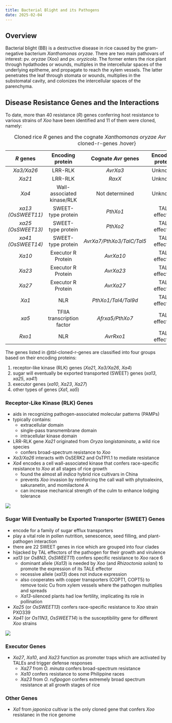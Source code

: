 ```yaml
---
title: Bacterial Blight and its Pathogens
date: 2025-02-04
---
```


## Overview

Bacterial blight (BB) is a destructive disease in rice caused by the gram-negative bacterium _Xanthomonas oryzae_. There are two main pathovars of interest: pv. _oryzae_ (Xoo) and pv. _oryzicola_. The former enters the rice plant through hydathodes or wounds, multiples in the intercellular spaces of the underlying epitheme, and propagate to reach the xylem vessels. The latter penetrates the leaf through stomata or wounds, multiplies in the substomatal cavity, and colonizes the intercellular spaces of the parenchyma.

## Disease Resistance Genes and the Interactions

To date, more than 40 resistance (_R_) genes conferring host resistance to various strains of _Xoo_ have been identified and 11 of them were cloned, namely:

| _R_ genes | Encoding protein | Cognate _Avr_ genes | Encoding protein | Reference |
| :-----------: | :----------: | :----------: | :----------: | :----------: |
| _Xa3/Xa26_ | LRR-RLK | _AvrXa3_| Unknown|  |
| _Xa21_ | LRR-RLK | _RaxX_ | Unknown |  |
| _Xa4_ | Wall-associated kinase/RLK | Not determined | Unknown |  |
| _xa13 (OsSWEET11)_  | SWEET-type protein | _PthXo1_ | TAL effector |  |
| _xa25 (OsSWEET13)_  | SWEET-type protein | _PthXo2_ | TAL effector |  |
| _xa41 (OsSWEET14)_  | SWEET-type protein | _AvrXa7/PthXo3/TalC/Tal5_ | TAL effector |  |
| _Xa10_ | Executor R Protein | _AvrXa10_ | TAL effector | |
| _Xa23_ | Executor R Protein | _AvrXa23_ | TAL effector | |
| _Xa27_ | Executor R Protein | _AvrXa27_ | TAL effector | |
| _Xa1_ | NLR | _PthXo1/Tal4/Tal9d_ | TAL effector | |
| _xa5_ | TFIIA transcription factor | _Afrxa5/PthXo7_ | TAL effector | |
| _Rxo1_ | NLR | _AvrRxo1_ | TAL effector | |
: Cloned rice _R_ genes and the cognate _Xanthomonas oryzae Avr_ genes. {#tbl-cloned-r-genes .hover}

The genes listed in @tbl-cloned-r-genes are classified into four groups based on their encoding proteins:

1. receptor-like kinase (RLK) genes (_Xa21_, _Xa3/Xa26_, _Xa4_)
2. sugar will eventually be exported transported (SWEET) genes (_xa13_, _xa25_, _xa41_)
3. executor genes (_xa10_, _Xa23_, _Xa27_)
4. other types of genes (_Xa1_, _xa5_)

### Receptor-Like Kinase (RLK) Genes

- aids in recognizing pathogen-associated molecular patterns (PAMPs)
- typically contains:
  + extracellular domain
  + single-pass transmembrane domain
  + intracellular kinase domain
- LRR-RLK gene _Xa21_ originated from _Oryza longistaminata_, a wild rice species
  + confers broad-spectrum resistance to _Xoo_
- _Xa3/Xa26_ interacts with OsSERK2 and OsTPI1.1 to mediate resistance
- _Xa4_ encodes a cell wall-associated kinase that confers race-specific resistance to _Xoo_ at all stages of rice growth
  + found the almost all _indica_ hybrid rice cultivars in China
  + prevents _Xoo_ invasion by reinforcing the call wall with phytoalexins, sakuranetin, and momilactone A
  + can increase mechanical strength of the culm to enhance lodging tolerance

![](https://media.springernature.com/full/springer-static/image/art%3A10.1186%2Fs12284-019-0358-y/MediaObjects/12284_2019_358_Fig2_HTML.png?as=webp){fig-align="center" #fig-rlk-genes}

### Sugar Will Eventually be Exported Transporter (SWEET) Genes

- encode for a family of sugar efflux transporters 
- play a vital role in pollen nutrition, senescence, seed filling, and plant-pathogen interaction
- there are 22 SWEET genes in rice which are grouped into four clades
- hijacked by TAL effectors of the pathogen for their growth and virulence
- _xa13_ (or _Os8N3_, _OsSWEET11_) confers specific resistance to _Xoo_ race 6
  + dominant allele (_Xa13_) is needed by _Xoo_ (and _Rhizoctonia solani_) to promote the expression of its TALE effector
  + recessive allele (_xa13_) does not induce expression
  + also cooperates with copper transporters (COPT1, COPT5) to remove toxic Cu from xylem vessels where the pathogen multiplies and spreads
  + _Xa13_-silenced plants had low fertility, implicating its role in pollination
- _Xa25_ (or _OsSWEET13_) confers race-specific resistance to _Xoo_ strain PXO339
- _Xa41_ (or _Os11N3_, _OsSWEET14_) is the susceptibility gene for different _Xoo_ strains

![](https://media.springernature.com/full/springer-static/image/art%3A10.1186%2Fs12284-019-0358-y/MediaObjects/12284_2019_358_Fig3_HTML.png?as=webp){fig-align="center" #fig-sweet-genes}

### Executor Genes

- _Xa27_, _Xa10_, and _Xa23_ function as promoter traps which are activated by TALEs and trigger defense responses
  + _Xa27_ from _O. minuta_ confers broad-spectrum resistance
  + _Xa10_ confers resistance to some Philippine races
  + _Xa23_ from _O. rufipogon_ confers extremely broad spectrum resistance at all growth stages of rice

### Other Genes

- _Xa1_ from _japonica_ cultivar is the only cloned gene that confers _Xoo_ resistanec in the rice genome
